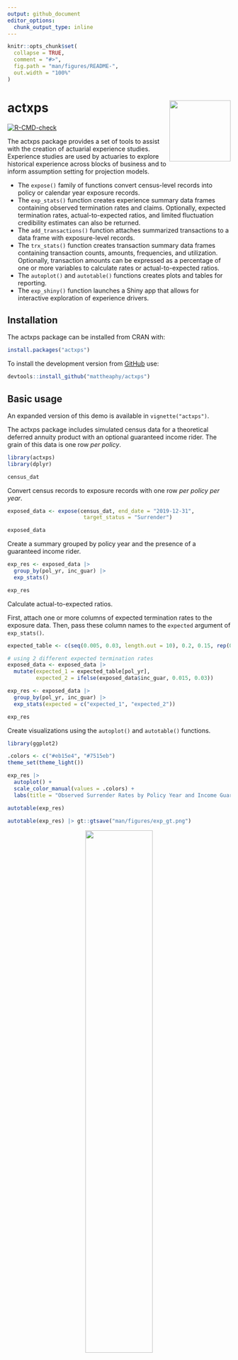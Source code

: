 ```yaml
---
output: github_document
editor_options: 
  chunk_output_type: inline
---
```


<!-- README.md is generated from README.Rmd. Please edit that file -->

```r
knitr::opts_chunk$set(
  collapse = TRUE,
  comment = "#>",
  fig.path = "man/figures/README-",
  out.width = "100%"
)
```

# actxps <a href="https://mattheaphy.github.io/actxps/"><img src="man/figures/logo.png" align="right" height="138" /></a>
 
<!-- badges: start -->
[![R-CMD-check](https://github.com/mattheaphy/actxps/actions/workflows/R-CMD-check.yaml/badge.svg)](https://github.com/mattheaphy/actxps/actions/workflows/R-CMD-check.yaml)
<!-- badges: end -->

The actxps package provides a set of tools to assist with the creation of 
actuarial experience studies.  Experience studies are used by actuaries to 
explore historical experience across blocks of business and to inform assumption
setting for projection models. 

- The `expose()` family of functions convert census-level records into policy 
or calendar year exposure records.
- The `exp_stats()` function creates experience summary data frames containing
observed termination rates and claims. Optionally, expected termination rates, 
actual-to-expected ratios, and limited fluctuation credibility estimates can
also be returned.
- The `add_transactions()` function attaches summarized transactions to a 
data frame with exposure-level records.
- The `trx_stats()` function creates transaction summary data frames containing
transaction counts, amounts, frequencies, and utilization. Optionally, 
transaction amounts can be expressed as a percentage of one or more variables to 
calculate rates or actual-to-expected ratios.
- The `autoplot()` and `autotable()` functions creates plots and tables for
reporting.
- The `exp_shiny()` function launches a Shiny app that allows for interactive 
exploration of experience drivers.

## Installation

The actxps package can be installed from CRAN with:

``` r
install.packages("actxps")
```

To install the development version from [GitHub](https://github.com/) use:

``` r
devtools::install_github("mattheaphy/actxps")
```

## Basic usage

An expanded version of this demo is available in `vignette("actxps")`.

The actxps package includes simulated census data for a theoretical 
deferred annuity product with an optional guaranteed income rider. 
The grain of this data is one row *per policy*.

```r
library(actxps)
library(dplyr)

census_dat
```

Convert census records to exposure records with one row *per policy per year*.

```r
exposed_data <- expose(census_dat, end_date = "2019-12-31", 
                        target_status = "Surrender")

exposed_data
```


Create a summary grouped by policy year and the presence of a guaranteed 
income rider.

```r

exp_res <- exposed_data |> 
  group_by(pol_yr, inc_guar) |> 
  exp_stats()

exp_res
```

Calculate actual-to-expected ratios.

First, attach one or more columns of expected termination rates to the exposure
data. Then, pass these column names to the `expected` argument of `exp_stats()`.

```r

expected_table <- c(seq(0.005, 0.03, length.out = 10), 0.2, 0.15, rep(0.05, 3))

# using 2 different expected termination rates
exposed_data <- exposed_data |> 
  mutate(expected_1 = expected_table[pol_yr],
         expected_2 = ifelse(exposed_data$inc_guar, 0.015, 0.03))

exp_res <- exposed_data |> 
  group_by(pol_yr, inc_guar) |> 
  exp_stats(expected = c("expected_1", "expected_2"))

exp_res

```

Create visualizations using the `autoplot()` and `autotable()` functions.

```r

library(ggplot2)

.colors <- c("#eb15e4", "#7515eb")
theme_set(theme_light())

exp_res |> 
  autoplot() + 
  scale_color_manual(values = .colors) + 
  labs(title = "Observed Surrender Rates by Policy Year and Income Guarantee Presence")

```

```r
autotable(exp_res)
```

```r
autotable(exp_res) |> gt::gtsave("man/figures/exp_gt.png")
```

<center><img src="man/figures/exp_gt.png" width="55%" height="55%" /></center>

Launch a Shiny app to interactively explore experience data.

```r
exp_shiny(exposed_data)
```

<img src="man/figures/exp_shiny.png" width="100%" />

<br>
**Logo**

<a href="https://www.freepik.com/free-vector/shine-old-wooden-chest-realistic-composition-transparent-background-with-vintage-coffer-sparkling-particles_7497397.htm#query=treasure&position=7&from_view=search&track=sph">Image by macrovector</a> on Freepik

